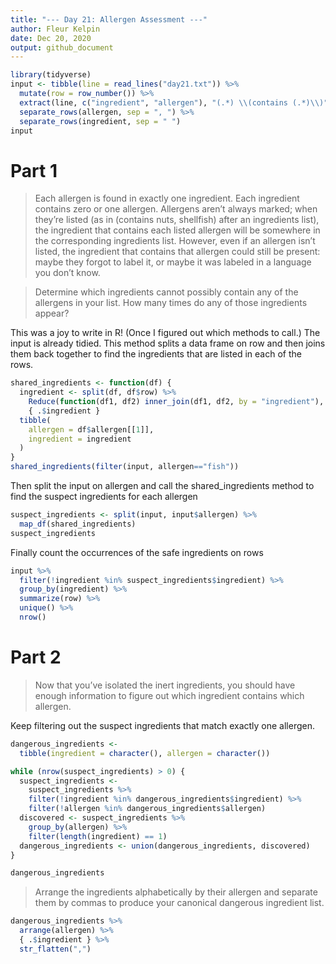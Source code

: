 ```yaml
---
title: "--- Day 21: Allergen Assessment ---"
author: Fleur Kelpin
date: Dec 20, 2020
output: github_document
---
```


```r
library(tidyverse)
input <- tibble(line = read_lines("day21.txt")) %>%
  mutate(row = row_number()) %>%
  extract(line, c("ingredient", "allergen"), "(.*) \\(contains (.*)\\)") %>%
  separate_rows(allergen, sep = ", ") %>%
  separate_rows(ingredient, sep = " ")
input
```
# Part 1
>Each allergen is found in exactly one ingredient. Each ingredient contains zero
or one allergen. Allergens aren't always marked; when they're listed (as in
(contains nuts, shellfish) after an ingredients list), the ingredient that
contains each listed allergen will be somewhere in the corresponding ingredients
list. However, even if an allergen isn't listed, the ingredient that contains
that allergen could still be present: maybe they forgot to label it, or maybe it
was labeled in a language you don't know.

>Determine which ingredients cannot possibly contain any of the allergens in
your list. How many times do any of those ingredients appear?

This was a joy to write in R! (Once I figured out which methods to call.)
The input is already tidied. This method splits a data frame on row and then
joins them back together to find the ingredients that are listed in each of the
rows.
```r
shared_ingredients <- function(df) {
  ingredient <- split(df, df$row) %>%
    Reduce(function(df1, df2) inner_join(df1, df2, by = "ingredient"), .) %>%
    { .$ingredient }
  tibble(
    allergen = df$allergen[[1]],
    ingredient = ingredient
  )
}
shared_ingredients(filter(input, allergen=="fish"))
```
Then split the input on allergen and call the shared_ingredients method to find
the suspect ingredients for each allergen
```r
suspect_ingredients <- split(input, input$allergen) %>%
  map_df(shared_ingredients)
suspect_ingredients
```
Finally count the occurrences of the safe ingredients on rows
```r
input %>%
  filter(!ingredient %in% suspect_ingredients$ingredient) %>%
  group_by(ingredient) %>%
  summarize(row) %>%
  unique() %>%
  nrow()
```
# Part 2
>Now that you've isolated the inert ingredients, you should have enough
information to figure out which ingredient contains which allergen.

Keep filtering out the suspect ingredients that match exactly one allergen.
```r
dangerous_ingredients <-
  tibble(ingredient = character(), allergen = character())

while (nrow(suspect_ingredients) > 0) {
  suspect_ingredients <-
    suspect_ingredients %>%
    filter(!ingredient %in% dangerous_ingredients$ingredient) %>%
    filter(!allergen %in% dangerous_ingredients$allergen)
  discovered <- suspect_ingredients %>%
    group_by(allergen) %>%
    filter(length(ingredient) == 1)
  dangerous_ingredients <- union(dangerous_ingredients, discovered)
}

dangerous_ingredients
```
>Arrange the ingredients alphabetically by their allergen and separate them by 
commas to produce your canonical dangerous ingredient list.

```r
dangerous_ingredients %>%
  arrange(allergen) %>%
  { .$ingredient } %>%
  str_flatten(",")
```
